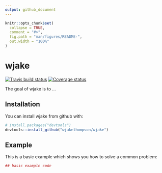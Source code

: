 ```yaml
---
output: github_document
---
```


<!-- README.md is generated from README.Rmd. Please edit that file -->

```r
knitr::opts_chunk$set(
  collapse = TRUE,
  comment = "#>",
  fig.path = "man/figures/README-",
  out.width = "100%"
)
```
# wjake

[![Travis build status](https://travis-ci.org/wjakethompson/wjake.svg?branch=master)](https://travis-ci.org/wjakethompson/wjake)
[![Coverage status](https://codecov.io/gh/wjakethompson/wjake/branch/master/graph/badge.svg)](https://codecov.io/github/wjakethompson/wjake?branch=master)

The goal of wjake is to ...

## Installation

You can install wjake from github with:

```r
# install.packages("devtools")
devtools::install_github("wjakethompson/wjake")
```

## Example

This is a basic example which shows you how to solve a common problem:

```r
## basic example code
```
